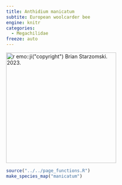 ```yaml
---
title: Anthidium manicatum
subtite: European woolcarder bee
engine: knitr
categories:
  - Megachilidae
freeze: auto
---
```

[![`r emo::ji("copyright")` Brian Starzomski. 2023.](https://inaturalist-open-data.s3.amazonaws.com/photos/298191426/large.jpeg){height=300}](https://inaturalist.ca/observations/171820259)

```r
source("../../page_functions.R")
make_species_map("manicatum")
```
